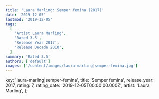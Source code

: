 ```yaml
---
title: 'Laura Marling: Semper femina (2017)'
date: '2019-12-05'
lastmod: '2019-12-05'
tags:
  [
    'Artist Laura Marling',
    'Rated 3.5',
    'Release Year 2017',
    'Release Decade 2010',
  ]
summary: 'Rated 3.5'
authors: ['default']
images: ['/content/images/laura-marling|semper-femina.jpg']
---
```


  key: 'laura-marling|semper-femina',
  title: 'Semper femina',
  release_year: 2017,
  rating: 7,
  rating_date: '2019-12-05T00:00:00.000Z',
  artist: 'Laura Marling',
};

<MusicRating data={data} />
